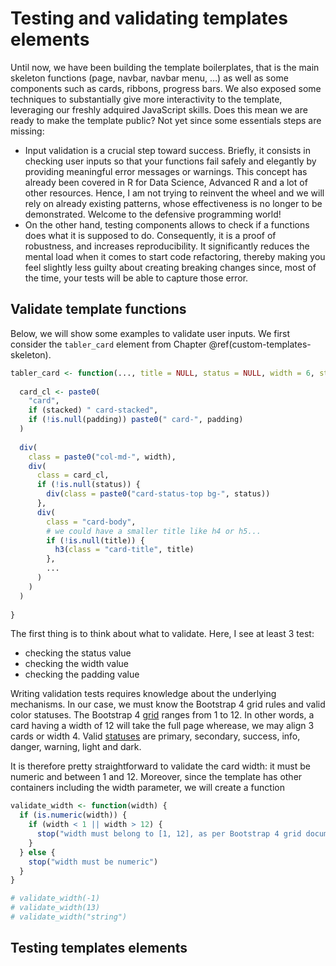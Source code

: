 # Testing and validating templates elements {#custom-templates-testing}
Until now, we have been building the template boilerplates, that is the main skeleton functions (page, navbar, navbar menu, ...) as well as some components such as cards, ribbons, progress bars. We also exposed some techniques to substantially give more interactivity to the template, leveraging our freshly adquired JavaScript skills. Does this mean we are ready to make the template public? Not yet since some essentials steps are missing:


  - Input validation is a crucial step toward success. Briefly, it consists in checking user inputs so that your functions fail safely and elegantly by providing meaningful error messages or warnings. This concept has already been covered in R for Data Science, Advanced R and a lot of other resources. Hence, I am not trying to reinvent the wheel and we will rely on already existing patterns, whose effectiveness is no longer to be demonstrated. Welcome to the defensive programming world! 
  - On the other hand, testing components allows to check if a functions does what it is supposed to do. Consequently, it is a proof of robustness, and increases reproducibility. It significantly reduces the mental load when it comes to start code refactoring, thereby making you feel slightly less guilty about creating breaking changes since, most of the time, your tests will be able to capture those error. 



## Validate template functions
Below, we will show some examples to validate user inputs. We first consider the `tabler_card` element from Chapter \@ref(custom-templates-skeleton).

```r
tabler_card <- function(..., title = NULL, status = NULL, width = 6, stacked = FALSE, padding = NULL) {
  
  card_cl <- paste0(
    "card", 
    if (stacked) " card-stacked",
    if (!is.null(padding)) paste0(" card-", padding)
  )
  
  div(
    class = paste0("col-md-", width),
    div(
      class = card_cl,
      if (!is.null(status)) {
        div(class = paste0("card-status-top bg-", status))
      },
      div(
        class = "card-body",
        # we could have a smaller title like h4 or h5...
        if (!is.null(title)) {
          h3(class = "card-title", title)
        },
        ...
      )
    )
  )
  
}
```

The first thing is to think about what to validate. Here, I see at least 3 test:

  - checking the status value
  - checking the width value
  - checking the padding value
  
Writing validation tests requires knowledge about the underlying mechanisms. In our case, we must know the Bootstrap 4 grid rules and valid color statuses. The Bootstrap 4 [grid](https://getbootstrap.com/docs/4.0/layout/grid/) ranges from 1 to 12. In other words, a card having a width of 12 will take the full page wherease, we may align 3 cards or width 4. Valid [statuses](https://getbootstrap.com/docs/4.0/utilities/colors/) are primary, secondary, success, info, danger, warning, light and dark.

It is therefore pretty straightforward to validate the card width: it must be numeric and between 1 and 12. Moreover, since the template has other containers including the width parameter, we will create a function

```r
validate_width <- function(width) {
  if (is.numeric(width)) {
    if (width < 1 || width > 12) {
      stop("width must belong to [1, 12], as per Bootstrap 4 grid documentation. See more at https://getbootstrap.com/docs/4.0/layout/grid/")
    }
  } else {
    stop("width must be numeric")
  }
}

# validate_width(-1)
# validate_width(13)
# validate_width("string")
```

## Testing templates elements
